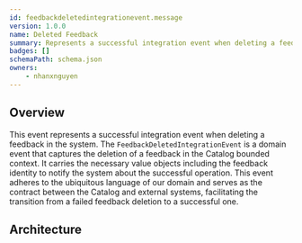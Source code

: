 ```yaml
---
id: feedbackdeletedintegrationevent.message
version: 1.0.0
name: Deleted Feedback
summary: Represents a successful integration event when deleting a feedback in the system
badges: []
schemaPath: schema.json
owners:
    - nhanxnguyen
---
```


## Overview

This event represents a successful integration event when deleting a feedback in the system. The `FeedbackDeletedIntegrationEvent` is a domain event that captures the deletion of a feedback in the Catalog bounded context. It carries the necessary value objects including the feedback identity to notify the system about the successful operation. This event adheres to the ubiquitous language of our domain and serves as the contract between the Catalog and external systems, facilitating the transition from a failed feedback deletion to a successful one.

## Architecture

<NodeGraph />
